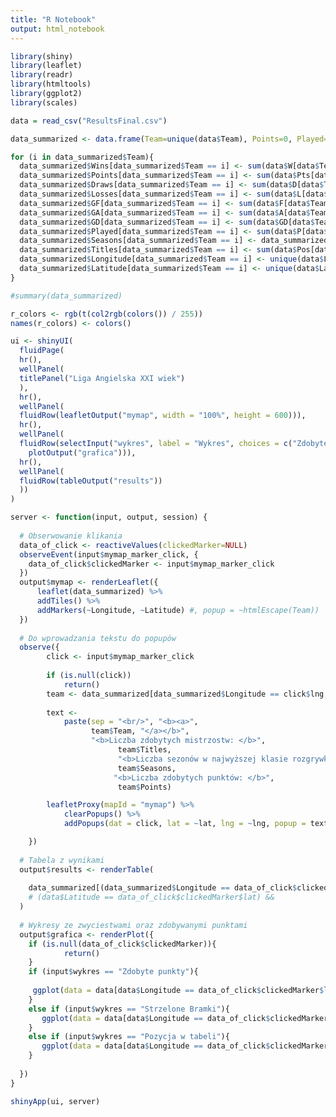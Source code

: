 ```yaml
---
title: "R Notebook"
output: html_notebook
---
```


```r
library(shiny)
library(leaflet)
library(readr)
library(htmltools)
library(ggplot2)
library(scales)

```

```r
data = read_csv("ResultsFinal.csv")

data_summarized <- data.frame(Team=unique(data$Team), Points=0, Played=0, Seasons=0, Titles=0, Wins=0, Draws=0, Losses=0, GF=0, GA=0, GD=0, Longitude=0, Latitude=0)

for (i in data_summarized$Team){
  data_summarized$Wins[data_summarized$Team == i] <- sum(data$W[data$Team == i])
  data_summarized$Points[data_summarized$Team == i] <- sum(data$Pts[data$Team == i])
  data_summarized$Draws[data_summarized$Team == i] <- sum(data$D[data$Team == i])
  data_summarized$Losses[data_summarized$Team == i] <- sum(data$L[data$Team == i])
  data_summarized$GF[data_summarized$Team == i] <- sum(data$F[data$Team == i])
  data_summarized$GA[data_summarized$Team == i] <- sum(data$A[data$Team == i])
  data_summarized$GD[data_summarized$Team == i] <- sum(data$GD[data$Team == i])
  data_summarized$Played[data_summarized$Team == i] <- sum(data$P[data$Team == i])
  data_summarized$Seasons[data_summarized$Team == i] <- data_summarized$Played[data_summarized$Team == i]/38
  data_summarized$Titles[data_summarized$Team == i] <- sum(data$Pos[data$Team == i] == 1)
  data_summarized$Longitude[data_summarized$Team == i] <- unique(data$Longitude[data$Team == i])
  data_summarized$Latitude[data_summarized$Team == i] <- unique(data$Latitude[data$Team == i])
}

#summary(data_summarized)
```

```r
r_colors <- rgb(t(col2rgb(colors()) / 255))
names(r_colors) <- colors()

ui <- shinyUI(
  fluidPage(
  hr(),
  wellPanel(
  titlePanel("Liga Angielska XXI wiek")
  ),
  hr(),
  wellPanel(
  fluidRow(leafletOutput("mymap", width = "100%", height = 600))),
  hr(),
  wellPanel(
  fluidRow(selectInput("wykres", label = "Wykres", choices = c("Zdobyte punkty", "Strzelone Bramki", "Pozycja w tabeli"), selected = "Zdobyte punkty"),
    plotOutput("grafica"))),
  hr(),
  wellPanel(
  fluidRow(tableOutput("results"))
  ))
)

server <- function(input, output, session) {
  
  # Obserwowanie klikania
  data_of_click <- reactiveValues(clickedMarker=NULL)
  observeEvent(input$mymap_marker_click, {
    data_of_click$clickedMarker <- input$mymap_marker_click
  })
  output$mymap <- renderLeaflet({
      leaflet(data_summarized) %>%
      addTiles() %>%
      addMarkers(~Longitude, ~Latitude) #, popup = ~htmlEscape(Team))
  })
  
  # Do wprowadzania tekstu do popupów
  observe({
        click <- input$mymap_marker_click
       
        if (is.null(click))
            return()
        team <- data_summarized[data_summarized$Longitude == click$lng,]
        
        text <-
            paste(sep = "<br/>", "<b><a>", 
                  team$Team, "</a></b>",
                  "<b>Liczba zdobytych mistrzostw: </b>",
                        team$Titles,  
                        "<b>Liczba sezonów w najwyższej klasie rozgrywkowej: </b>",
                        team$Seasons,
                       "<b>Liczba zdobytych punktów: </b>",
                        team$Points)

        leafletProxy(mapId = "mymap") %>%
            clearPopups() %>%
            addPopups(dat = click, lat = ~lat, lng = ~lng, popup = text)

    })
  
  # Tabela z wynikami
  output$results <- renderTable(
    
    data_summarized[(data_summarized$Longitude == data_of_click$clickedMarker$lng),!(names(data_summarized) %in% c("Longitude", "Latitude"))] #longtitiude jest unikalne dla każdego klubu
    # (data$Latitude == data_of_click$clickedMarker$lat) && 
  )
  
  # Wykresy ze zwyciestwami oraz zdobywanymi punktami
  output$grafica <- renderPlot({
    if (is.null(data_of_click$clickedMarker)){
            return()
    }
    if (input$wykres == "Zdobyte punkty"){
    
     ggplot(data = data[data$Longitude == data_of_click$clickedMarker$lng,], aes(x = year, y = Pts)) + geom_bar(stat="identity", colour = "blue") + xlab("Sezon") + ylab("Suma punktów") + theme(axis.text.x = element_text(angle = 90)) + ggtitle("Punkty zdobyte w XXI wieku") + theme(axis.title = element_text(size = 14)) + theme(axis.text = element_text(size = 12)) + theme(plot.title = element_text(size = 20)) + theme(plot.title = element_text(hjust = 0.5)) 
    }
    else if (input$wykres == "Strzelone Bramki"){
       ggplot(data = data[data$Longitude == data_of_click$clickedMarker$lng,], aes(x = year, y = F)) + geom_bar(stat="identity", colour = "blue") + xlab("Sezon") + ylab("Suma punktów") + theme(axis.text.x = element_text(angle = 90)) + ggtitle("Strzelone bramki w XXI wieku") + theme(axis.title = element_text(size = 14)) + theme(axis.text = element_text(size = 12)) + theme(plot.title = element_text(size = 20)) + theme(plot.title = element_text(hjust = 0.5))
    }
    else if (input$wykres == "Pozycja w tabeli"){
       ggplot(data = data[data$Longitude == data_of_click$clickedMarker$lng,], aes(x = year, y = Pos)) + geom_point(colour = "blue") + xlab("Sezon") + ylab("Suma punktów") + theme(axis.text.x = element_text(angle = 90)) + ggtitle("Pozycja w tableli w XXI wieku") + theme(axis.title = element_text(size = 14)) + theme(axis.text = element_text(size = 12)) + theme(plot.title = element_text(size = 20)) + theme(plot.title = element_text(hjust = 0.5))
    }
  
  })
}

shinyApp(ui, server)
```
